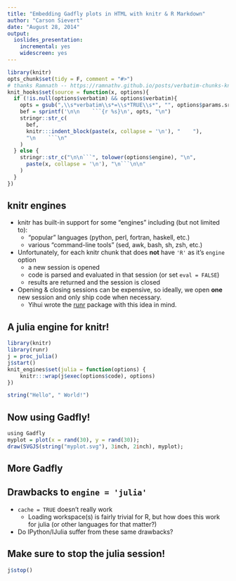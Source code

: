 ```yaml
---
title: "Embedding Gadfly plots in HTML with knitr & R Markdown"
author: "Carson Sievert"
date: "August 28, 2014"
output:
  ioslides_presentation:
    incremental: yes
    widescreen: yes
---
```


```r
library(knitr)
opts_chunk$set(tidy = F, comment = "#>")
# thanks Ramnath -- https://ramnathv.github.io/posts/verbatim-chunks-knitr/
knit_hooks$set(source = function(x, options){
  if (!is.null(options$verbatim) && options$verbatim){
    opts = gsub(",\\s*verbatim\\s*=\\s*TRUE\\s*", "", options$params.src)
    bef = sprintf('\n\n    ```{r %s}\n', opts, "\n")
    stringr::str_c(
      bef, 
      knitr:::indent_block(paste(x, collapse = '\n'), "    "), 
      "\n    ```\n"
    )
  } else {
    stringr::str_c("\n\n```", tolower(options$engine), "\n", 
      paste(x, collapse = '\n'), "\n```\n\n"
    )
  }
})
```


## knitr engines
* knitr has built-in support for some "engines" including (but not limited to):
    * "popular" languages (python, perl, fortran, haskell, etc.)
    * various "command-line tools" (sed, awk, bash, sh, zsh, etc.)
* Unfortunately, for each knitr chunk that does __not__ have `'R'` as it's `engine` option
    * a new session is opened
    * code is parsed and evaluated in that session (or set `eval = FALSE`)
    * results are returned and the session is closed
* Opening & closing sessions can be expensive, so ideally, we open __one__ new session and only ship code when necessary. 
    * Yihui wrote the [runr](https://github.com/yihui/runr) package with this idea in mind.
  
## A julia engine for knitr!

```r
library(knitr)
library(runr)
j = proc_julia()
j$start()
knit_engines$set(julia = function(options) {
    knitr:::wrap(j$exec(options$code), options)
})
```

```r
string("Hello", " World!")
```

## Now using Gadfly!

```r
using Gadfly
myplot = plot(x = rand(30), y = rand(30));
draw(SVGJS(string("myplot.svg"), 3inch, 2inch), myplot);
```

<div align = "center">
  <object data="myplot.svg" type="image/svg+xml" width="600" height="400"></object>
</div>


## More Gadfly

## Drawbacks to `engine = 'julia'`

* `cache = TRUE` doesn't really work
    * Loading workspace(s) is fairly trivial for R, but how does this work for julia (or other languages for that matter?)
* Do IPython/IJulia suffer from these same drawbacks?


## Make sure to stop the julia session!

```r
j$stop()
```